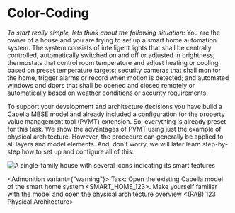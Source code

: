 # Color-Coding

_To start really simple, lets think about the following situation_: You are the owner of a house and you are trying to set up a smart home automation system. The system consists of intelligent lights that shall be centrally controlled, automatically switched on and off or adjusted in brightness; thermostats that control room temperature and adjust heating or cooling based on preset temperature targets; security cameras that shall monitor the home, trigger alarms or record when motion is detected; and automated windows and doors that shall be opened and closed remotely or automatically based on weather conditions or security requirements.

To support your development and architecture decisions you have build a Capella MBSE model and already included a configuration for the property value management tool (PVMT) extension. So, everything is already preset for this task. We show the advantages of PVMT using just the example of physical architecture. However, the procedure can generally be applied to all layers and model elements. And, don't worry, we will later learn step-by-step how to set up and configure all of this.

![A single-family house with several icons indicating its smart features](./Smart-Home.jpeg)

<Admonition variant={"warning"}>
  Task: Open the existing Capella model of the smart home system \<SMART_HOME_123\>. Make yourself familiar with the model and open the physical architecture overview \<(PAB) 123 Physical Architecture\>
</Admonition>
